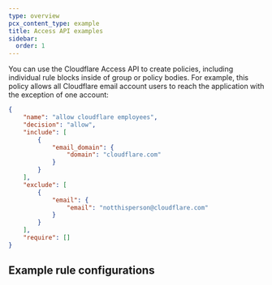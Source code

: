 ```yaml
---
type: overview
pcx_content_type: example
title: Access API examples
sidebar:
  order: 1
---
```



You can use the Cloudflare Access API to create policies, including individual rule blocks inside of group or policy bodies. For example, this policy allows all Cloudflare email account users to reach the application with the exception of one account:

```json
{
	"name": "allow cloudflare employees",
	"decision": "allow",
	"include": [
		{
			"email_domain": {
				"domain": "cloudflare.com"
			}
		}
	],
	"exclude": [
		{
			"email": {
				"email": "notthisperson@cloudflare.com"
			}
		}
	],
	"require": []
}
```

## Example rule configurations

<ListExamples directory="cloudflare-one/api-terraform/access-api-examples/" />
